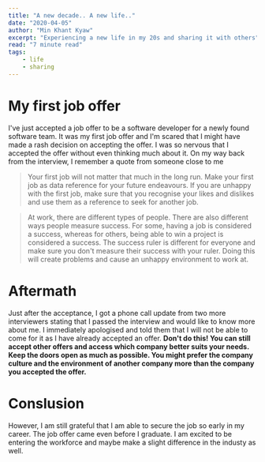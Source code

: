 ```yaml
---
title: "A new decade.. A new life.."
date: "2020-04-05"
author: "Min Khant Kyaw"
excerpt: "Experiencing a new life in my 20s and sharing it with others"
read: "7 minute read"
tags:
    - life
    - sharing
---
```


# My first job offer

I've just accepted a job offer to be a software developer for a newly found software team. It was my first job offer and I'm scared that I might have made a rash decision on accepting the offer. I was so nervous that I accepted the offer without even thinking much about it. On my way back from the interview, I remember a quote from someone close to me

> Your first job will not matter that much in the long run. Make your first job as data reference for your future endeavours. If you are unhappy with the first job, make sure that you recognise your likes and dislikes and use them as a reference to seek for another job.

> At work, there are different types of people. There are also different ways people measure success. For some, having a job is considered a success, whereas for others, being able to win a project is considered a success. The success ruler is different for everyone and make sure you don't measure their success with your ruler. Doing this will create problems and cause an unhappy environment to work at.

# Aftermath

Just after the acceptance, I got a phone call update from two more interviewers stating that I passed the interview and would like to know more about me. I immediately apologised and told them that I will not be able to come for it as I have already accepted an offer. **Don't do this! You can still accept other offers and access which company better suits your needs. Keep the doors open as much as possible. You might prefer the company culture and the environment of another company more than the company you accepted the offer.** 

# Conslusion

However, I am still grateful that I am able to secure the job so early in my career. The job offer came even before I graduate. I am excited to be entering the workforce and maybe make a slight difference in the industy as well.